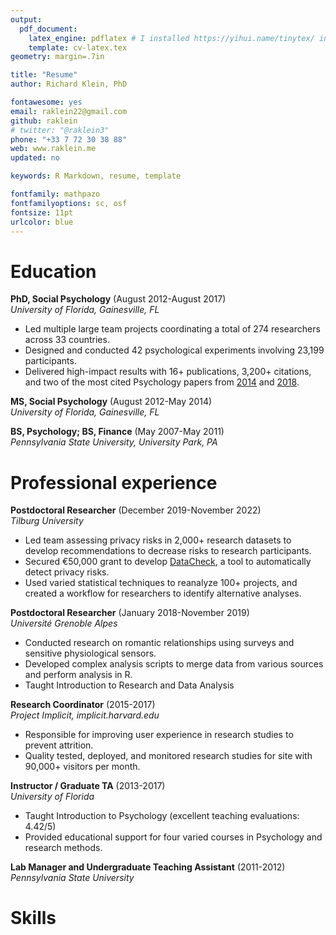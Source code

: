 ```yaml
---
output: 
  pdf_document:
    latex_engine: pdflatex # I installed https://yihui.name/tinytex/ instead of the recommended defaults
    template: cv-latex.tex
geometry: margin=.7in

title: "Resume"
author: Richard Klein, PhD

fontawesome: yes
email: raklein22@gmail.com
github: raklein
# twitter: "@raklein3"
phone: "+33 7 72 30 38 88"
web: www.raklein.me
updated: no

keywords: R Markdown, resume, template

fontfamily: mathpazo
fontfamilyoptions: sc, osf
fontsize: 11pt
urlcolor: blue
---
```


# Education

**PhD, Social Psychology** (August 2012-August 2017)  
*University of Florida, Gainesville, FL*  

- Led multiple large team projects coordinating a total of 274 researchers across 33 countries. <!-- 16 languages -->
- Designed and conducted 42 psychological experiments involving 23,199 participants. 
- Delivered high-impact results with 16+ publications, 3,200+ citations, and two of the most cited Psychology papers from [2014](https://doi.org/10.1027/1864-9335/a000178) and [2018](https://doi.org/10.1177/2515245918810225). 

**MS, Social Psychology** (August 2012-May 2014)  
*University of Florida, Gainesville, FL*  

**BS, Psychology; BS, Finance** (May 2007-May 2011)  
*Pennsylvania State University, University Park, PA*

# Professional experience
**Postdoctoral Researcher** (December 2019-November 2022)  
*Tilburg University*  

- Led team assessing privacy risks in 2,000+ research datasets to develop recommendations to decrease risks to research participants. 
- Secured €50,000 grant to develop [DataCheck](https://libscie.github.io/datacheck-website/), a tool to automatically detect privacy risks. 
- Used varied statistical techniques to reanalyze 100+ projects, and created a workflow for researchers to identify alternative analyses. 

**Postdoctoral Researcher** (January 2018-November 2019)  
*Université Grenoble Alpes*  

- Conducted research on romantic relationships using surveys and sensitive physiological sensors. 
- Developed complex analysis scripts to merge data from various sources and perform analysis in R.
- Taught Introduction to Research and Data Analysis 

**Research Coordinator** (2015-2017)  
*Project Implicit, implicit.harvard.edu*

- Responsible for improving user experience in research studies to prevent attrition. 
- Quality tested, deployed, and monitored research studies for site with 90,000+ visitors per month. 

**Instructor / Graduate TA** (2013-2017)  
*University of Florida* 
<!-- Specifically, TA for: Fall 2013-Summer 2014; Spring 2015; Fall 2016-Spring 2017, Instructor for Fall 2014, Summer 2015 -->

- Taught Introduction to Psychology (excellent teaching evaluations: 4.42/5)
- Provided educational support for four varied courses in Psychology and research methods. 

**Lab Manager and Undergraduate Teaching Assistant** (2011-2012)  
*Pennsylvania State University* 

# Skills
\begin{adjustwidth}{50pt}{50pt}
\centering Experimental design | Research methods | A/B testing | Statistical data analysis | Interpreting research results | Social psychology | R | Rmarkdown | Tidyverse | SPSS | Qualtrics | GitHub | English (native) | French (intermediate)
\end{adjustwidth}

<!-- # Skills -->
<!-- \vspace{-\topsep} -->
<!-- \begin{multicols}{2} -->
<!-- \begin{itemize} -->
<!--   \setlength{\parskip}{0pt} -->
<!--   \setlength{\itemsep}{0pt plus 1pt} -->
<!--         \item Research methods and experimental design -->
<!--         \item Statistical data analysis -->
<!--         \item Interpreting research results -->
<!--         \item Social psychology -->
<!--         \item R, Rmarkdown, tidyverse, SPSS, Qualtrics, GitHub -->
<!--         \item Languages: English (native), French (intermediate) -->
<!-- \end{itemize} -->
<!-- \end{multicols} -->
<!-- \vspace{-\topsep} -->